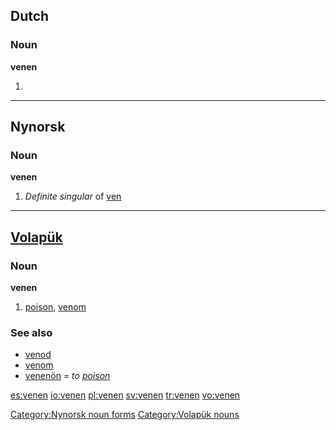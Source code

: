 {{also|Venen|veñen}}
==Dutch==
===Noun===
'''venen'''
# {{plural of|veen|lang=Dutch}}

----

==Nynorsk==

===Noun===
'''venen'''

# ''Definite singular'' of [[ven#Nynorsk|ven]]

[[Category:Nynorsk noun forms]]

----

==[[Volapük]]==

===Noun===
'''venen'''

# [[poison]], [[venom]] 

===See also===
*[[venod]]
*[[venom]]
*[[venenön]] = ''to [[poison]]''

[[Category:Volapük nouns]]

[[es:venen]]
[[io:venen]]
[[pl:venen]]
[[sv:venen]]
[[tr:venen]]
[[vo:venen]]